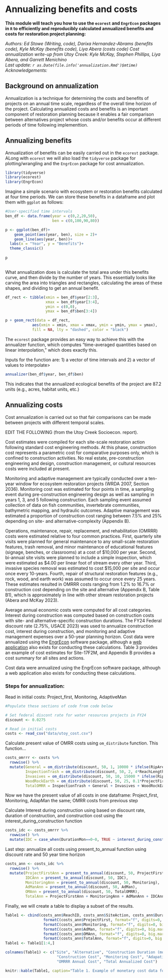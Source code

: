 # Annualizing benefits and costs

**This module will teach you how to use the `ecorest` and `EngrEcon` packages in `R` to efficiently and reproducibly calculated annualized benefits and costs for restoration project planning:**

*Authors: Ed Stowe (Writing, code), Darixa Hernandez-Abrams (benefits code), Kyle McKay (benefits code), Liya Abera (costs code) Cost annualization write-up from Utoy Creek: Kyle McKay, Stephen Phillips, Liya Abera, and Garrett Menichino*  
*Last update: `r as.Date(file.info('annualization.Rmd')$mtime)`*  
*Acknowledgements: *

## Background on annualization

Annualization is a technique for determining the costs and benefits of projects on an annual time scale, regardless of the overall time horizon of the project. Calculating annualized costs and benefits is an important component of restoration planning because it enables a fair comparison between alternatives project whose costs and/or benefits occur at different periods of time following implementtion. 

## Annualizing benefits
Annualization of benefits can be easily carried out in the `ecorest` package. ALong with `ecorest` we will also load the `tidyverse` package for plotting/wrangling and the `EngrEcon` package for cost annualization.

```r
library(tidyverse)
library(ecorest)
library(EngrEcon)
```


Imagine a simple scenario with ecosystem or restoration benefits calculated at four time periods. We can store these benefits in a dataframe and plot them with `ggplot` as follows:

```r
#User-specified time intervals
ben_df <- data.frame(year = c(0,2,20,50),
                     ben = c(0,100,90,80))

p <- ggplot(ben_df)+
    geom_point(aes(year, ben), size = 2)+
    geom_line(aes(year, ben))+
  labs(x = "Year", y = "Benefits")+
  theme_classic()
  
p
  
```
What annualization does is calculate the total area under this benefits curve, and then divide by the number of years. This essentially looks like carving the area into triangles and rectangles, calculating the areas of these shapes, and dividing to get an annual benefit.

```r
df_rect <- tibble(xmin = ben_df$year[2:3],
                  xmax = ben_df$year[3:4],
                  ymin = c(0,0),
                  ymax = ben_df$ben[3:4])

p + geom_rect(data = df_rect,
            aes(xmin = xmin, xmax = xmax, ymin = ymin, ymax = ymax),
            fill = NA, lty = "dashed", color = "black")

```

The `ecorest` package provides an easy way to achieve this with the annualizer function, which computes "time-averaged quantities based on linear interpolation," which does exactly this.

Inputs for the function are: 1) a vector of time intervals and 
2) a vector of values to interpolate>

```r
annualizer(ben_df$year, ben_df$ben)
```
This indicates that the annualized ecological benefits of the project are 87.2 units (e.g., acres, habitat units, etc.)

## Annualizing costs

Cost annualization is carried out so that fair comparisons can be made between projects with different temporal scales.

EDIT THE FOLLOWING (from the Utoy Creek Socioecon. report).

Cost estimates were compiled for each site-scale restoration action following standard cost engineering methods. At this phase, construction cost represents a parametric cost for comparative purposes only, which is confined to construction activities. No real estate, pre-construction engineering and design, construction management, or cultural resources costs were included at present.

Monitoring and adaptive management are typically conducted over a ten-year window for ecosystem restoration projects (WRDA 2007, Section 2036). Monitoring cost was estimated for four points in time, a sampling event during pre-construction engineering design as well as sampling in years 1, 3, and 5 following construction. Each sampling event assumed collection of data on fish communities, invertebrate communities, bathymetric mapping, and hydraulic outcomes. Adaptive management was estimated a proportion of construction cost ranging between 7.5% and 25% depending on site- and alternative-complexity (Appendix B).

Operations, maintenance, repair, replacement, and rehabilitation (OMRRR) costs were estimated relative to four common practices. First, quarterly site visits were planned for general maintenance to any small-scale restoration features, trash removal, and minor maintenance of educational features (signage, benches, or classrooms) at a cost of \$10,000 per year. Second, bi-annual site visits were planned to include a simple inspection, which were estimated as \$4.00 per linear foot of stream every other year. Third, invasive species removal was estimated to cost \$15,000 per site and occur once every 10-years. Fourth, repair of structural restoration features (e.g., rock, wood, and earth work) was assumed to occur once every 25 years. These estimates resulted in OMRRR costs ranging from 1.2% to 16.7% or construction cost depending on the site and alternative (Appendix B, Table B1), which is approximately in line with other stream restoration projects (Abera and McKay 2023).

Average annual economic costs were computed for all cost categories. Interest during construction was computed based on construction costs with site- and alternative-specific construction durations. The FY24 Federal discount rate (2.75%, USACE 2023) was used to annualize construction cost, interest during construction, and monitoring and adaptive management expenses over a 50-year planning horizon. Cost data were annualized using the [EngrEcon](https://cran.r-project.org/web/packages/EngrEcon/index.html) software package, although a [web application](https://wrises.shinyapps.io/engrecon-webapp/) also exists for conducting these calculations. Table 3 provides an example of cost estimates for Site-17F2M, and Appendix B provides a cost summary for all sites and actions.

Cost data were annualized using the EngrEcon software package, although a web application also exists for conducting these calculations.

### Steps for annualization:

Read in initial costs: Project_first, Monitoring, AdaptiveMan

```r
#Populate these sections of code from code below

# Set federal discont rate for water resources projects in FY24
discount <- 0.0275

# Read in initial costs
costs <- read_csv("data/utoy_cost.csv")

```

Calculate present value of OMRR costs using `om_distribute` function. This function...
```r

costs_omrrr <- costs %>%
  rowwise() %>%
  mutate(General = om_distribute(discount, 50, 1, 10000 * ifelse(RipAreaFt2>0, 1, 0)),
         InspectionTrash = om_distribute(discount, 50, 2, 4*ReachLengthFt),
         Invasives = om_distribute(discount, 50, 10, 15000 * ifelse(RipAreaFt2>0, 1, 0)),
         WoodRockEarth = om_distribute(discount, 50, 25, 0.1*ProjectFirst),
         TotalOMRR = InspectionTrash + General + Invasives + WoodRockEarth)

```

Now we have the present value of all costs in one dataframe: Project_first, Monitoring, AdapMan the same; OMRR costs from previous step

Calculate Interest during construction using  based on discount rate, duration of construction, and construction cost using the interest_during_construction function
```r
costs_idc <- costs_omrrr %>%
  rowwise() %>%
  mutate(IDC = case_when(DurationMon==0~0, TRUE ~ interest_during_construction(discount, DurationMon, ProjectFirst)))

```

Last step: annualize all costs using present_to_annual function using discount rate and 50 year time horizon
```r
costs_ann <- costs_idc %>% 
  rowwise() %>%
  mutate(ProjectFirstAnn = present_to_annual(discount, 50, ProjectFirst),
         IDCAnn = present_to_annual(discount, 50, IDC),
         MonitoringAnn = present_to_annual(discount, 50, Monitoring),
         AdManAnn = present_to_annual(discount, 50, AdMan),
         OMAnn = present_to_annual(discount, 50, TotalOMRR),
         TotalAnn = ProjectFirstAnn + MonitoringAnn + AdManAnn + IDCAnn + OMAnn)

```

Finally, we will create a table to display a subset of the results.
```r
Table1 <- cbind(costs_ann$ReachID, costs_ann$SiteAction, costs_ann$DurationMon,
                 formatC(costs_ann$ProjectFirst, format="f", digits=0, big.mark = ","),
                 formatC(costs_ann$Monitoring, format="f", digits=0, big.mark = ","),
                 formatC(costs_ann$AdMan, format="f", digits=0, big.mark = ","),
                 formatC(costs_ann$OMAnn, format="f", digits=0, big.mark = ","),
                 formatC(costs_ann$TotalAnn, format="f", digits=0, big.mark = ","))
Table1 <- Table1[1:4,]

colnames(Table1) <- c("Site", "Alternative", "Construction Duration (mo)", 
                       "Construction Cost", "Monitoring Cost", "Adapative Management Cost",
                       "OMRRR Annual Cost", "Total Annualized Cost")

knitr::kable(Table1, caption="Table 1. Example of monetary cost data for Site-17F2M.", align='c') 

```

